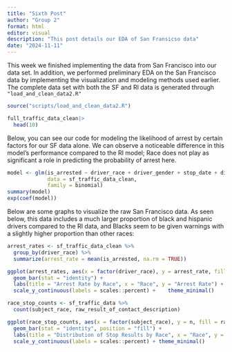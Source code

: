 ```yaml
---
title: "Sixth Post"
author: "Group 2"
format: html
editor: visual
description: "This post details our EDA of San Fransicso data"
date: "2024-11-11"
---
```


This week we finished implementing the data from San Francisco into our data set. In addition, we performed preliminary EDA on the San Francisco data by implementing the visualization and modeling methods used earlier. The complete data set with both the SF and RI data is generated through `"load_and_clean_data2.R"`

```r
source("scripts/load_and_clean_data2.R")

full_traffic_data_clean|>
  head(10)

```


Below, you can see our code for modeling the likelihood of arrest by certain factors for our SF data alone. We can observe a noticeable difference in this model’s performance compared to the RI model; Race does not play as significant a role in predicting the probability of arrest here. 

```r
model <- glm(is_arrested ~ driver_race + driver_gender + stop_date + district,
             data = sf_traffic_data_clean, 
             family = binomial)
summary(model)
exp(coef(model))
```
Below are some graphs to visualize the raw San Francisco data. As seen below, this data includes a much larger proportion of black and hispanic drivers compared to the RI data, and Blacks seem to be given warnings with a slightly higher proportion than other races:

```r
arrest_rates <- sf_traffic_data_clean %>%
  group_by(driver_race) %>%
  summarize(arrest_rate = mean(is_arrested, na.rm = TRUE)) 

ggplot(arrest_rates, aes(x = factor(driver_race), y = arrest_rate, fill = factor(driver_race))) +
  geom_bar(stat = "identity") +
  labs(title = "Arrest Rate by Race", x = "Race", y = "Arrest Rate") +
  scale_y_continuous(labels = scales::percent) +    theme_minimal()

race_stop_counts <- sf_traffic_data %>%
  count(subject_race, raw_result_of_contact_description)

ggplot(race_stop_counts, aes(x = factor(subject_race), y = n, fill = raw_result_of_contact_description)) +
  geom_bar(stat = "identity", position = "fill") + 
  labs(title = "Distribution of Stop Results by Race", x = "Race", y = "Proportion") +
  scale_y_continuous(labels = scales::percent) + theme_minimal()

```



